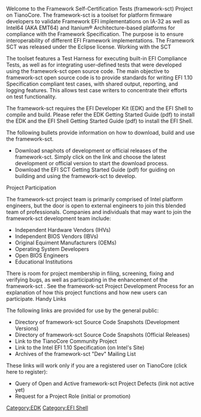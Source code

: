 {{project-summary
|sum=EFI device driver loader, application launcher, OS booter
|cat=shell apps 
|lic=[[Eclipse]]
|own={{sfuser|laurie0131}}, rli6
|docs=http://sourceforge.net/projects/framework-sct/files/
|src=https://framework-sct.svn.sourceforge.net/svnroot/framework-sct/trunk/FrameworkSct
|dev=http://sourceforge.net/projects/framework-sct/develop}}

Welcome to the Framework Self-Certification Tests (framework-sct) Project on TianoCore. The framework-sct is a toolset for platform firmware developers to validate Framework EFI implementations on IA-32 as well as Intel64 (AKA EMT64) and Itanium® Architecture-based platforms for compliance with the Framework Specification. The purpose is to ensure interoperability of different EFI Framework implementations. The Framework SCT was released under the Eclipse license.
Working with the SCT

The toolset features a Test Harness for executing built-in EFI Compliance Tests, as well as for integrating user-defined tests that were developed using the framework-sct open source code. The main objective to framework-sct open source code is to provide standards for writing EFI 1.10 Specification compliant test cases, with shared output, reporting, and logging features. This allows test case writers to concentrate their efforts on test functionality.

The framework-sct requires the EFI Developer Kit (EDK) and the EFI Shell to compile and build. Please refer the EDK Getting Started Guide (pdf) to install the EDK and the EFI Shell Getting Started Guide (pdf) to install the EFI Shell.

The following bullets provide information on how to download, build and use the framework-sct.

* Download snaphots of development or official releases of the framework-sct. Simply click on the link and choose the latest development or official version to start the download process.
* Download the EFI SCT Getting Started Guide (pdf) for guiding on building and using the framework-sct to develop. 

Project Participation

The framework-sct project team is primarily comprised of Intel platform engineers, but the door is open to external engineers to join this blended team of professionals. Companies and individuals that may want to join the framework-sct development team include:

* Independent Hardware Vendors (IHVs)
* Independent BIOS Vendors (IBVs)
* Original Equiment Manufacturers (OEMs)
* Operating System Developers
* Open BIOS Engineers
* Educational Institutions 

There is room for project membership in filing, screening, fixing and verifying bugs, as well as participating in the enhancement of the framework-sct . See the framework-sct Project Development Process for an explanation of how this project functions and how new users can participate.
Handy Links

The following links are provided for use by the general public:

* Directory of framework-sct Source Code Snapshots (Development Versions)
* Directory of framework-sct Source Code Snapshots (Official Releases)
* Link to the TianoCore Community Project
* Link to the Intel EFI 1.10 Specification (on Intel's Site)
* Archives of the framework-sct "Dev" Mailing List 

These links will work only if you are a registered user on TianoCore (click here to register):

* Query of Open and Active framework-sct Project Defects (link not active yet)
* Request for a Project Role (initial or promotion)


[[Category:EDK]]
[[Category:EFI Shell]]